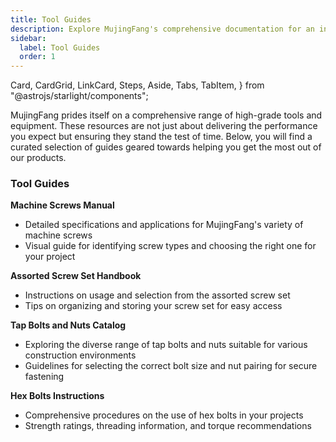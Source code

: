 ```yaml
---
title: Tool Guides
description: Explore MujingFang's comprehensive documentation for an in-depth look at our premium tools and construction services.
sidebar:
  label: Tool Guides
  order: 1
---
```


  Card,
  CardGrid,
  LinkCard,
  Steps,
  Aside,
  Tabs,
  TabItem,
} from "@astrojs/starlight/components";

MujingFang prides itself on a comprehensive range of high-grade tools and equipment. These resources are not just about delivering the performance you expect but ensuring they stand the test of time. Below, you will find a curated selection of guides geared towards helping you get the most out of our products.

### Tool Guides

**Machine Screws Manual**

- Detailed specifications and applications for MujingFang's variety of machine screws
- Visual guide for identifying screw types and choosing the right one for your project

**Assorted Screw Set Handbook**

- Instructions on usage and selection from the assorted screw set
- Tips on organizing and storing your screw set for easy access

**Tap Bolts and Nuts Catalog**

- Exploring the diverse range of tap bolts and nuts suitable for various construction environments
- Guidelines for selecting the correct bolt size and nut pairing for secure fastening

**Hex Bolts Instructions**

- Comprehensive procedures on the use of hex bolts in your projects
- Strength ratings, threading information, and torque recommendations
